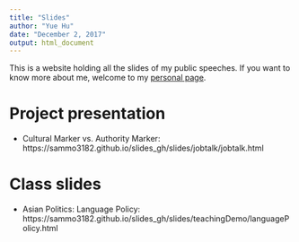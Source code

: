 ```yaml
---
title: "Slides"
author: "Yue Hu"
date: "December 2, 2017"
output: html_document
---
```


This is a website holding all the slides of my public speeches. If you want to know more about me, welcome to my [personal page](https://sammo3182.github.io).

# Project presentation

* Cultural Marker vs. Authority Marker: https://sammo3182.github.io/slides_gh/slides/jobtalk/jobtalk.html

# Class slides

* Asian Politics: Language Policy: https://sammo3182.github.io/slides_gh/slides/teachingDemo/languagePolicy.html